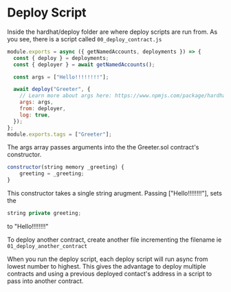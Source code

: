 # Deploy Script

Inside the hardhat/deploy folder are where deploy scripts are run from. As you see, there is a script called `00_deploy_contract.js`

```jsx
module.exports = async ({ getNamedAccounts, deployments }) => {
  const { deploy } = deployments;
  const { deployer } = await getNamedAccounts();

  const args = ["Hello!!!!!!!!"];

  await deploy("Greeter", {
    // Learn more about args here: https://www.npmjs.com/package/hardhat-deploy#deploymentsdeploy
    args: args,
    from: deployer,
    log: true,
  });
};
module.exports.tags = ["Greeter"];
```

The args array passes arguments into the the Greeter.sol contract's constructor.

```jsx
constructor(string memory _greeting) {
    greeting = _greeting;
}
```

This constructor takes a single string arugment. Passing ["Hello!!!!!!!!"], sets the

```jsx
string private greeting;
```

to "Hello!!!!!!!!"

To deploy another contract, create another file incrementing the filename ie `01_deploy_another_contract`

When you run the deploy script, each deploy script will run async from lowest number to highest. This gives the advantage to deploy multiple contracts and using a previous deployed contact's address in a script to pass into another contract.
